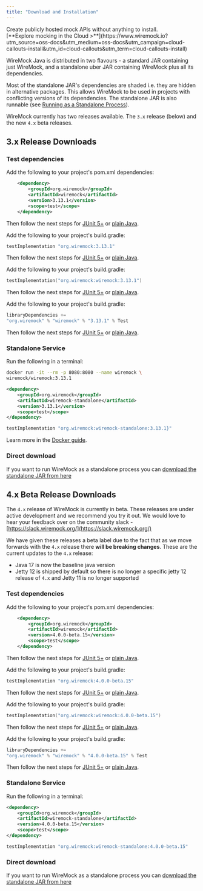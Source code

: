 ```yaml
---
title: "Download and Installation"
---
```




<CloudCallout title="Try WireMock Cloud" icon="rocket">
    Create publicly hosted mock APIs without anything to install. <br/>[**Explore mocking in the Cloud >**](https://www.wiremock.io?utm_source=oss-docs&utm_medium=oss-docs&utm_campaign=cloud-callouts-install&utm_id=cloud-callouts&utm_term=cloud-callouts-install)
</CloudCallout>


WireMock Java is distributed in two flavours - a standard JAR containing just WireMock, and a standalone uber JAR containing
WireMock plus all its dependencies.

Most of the standalone JAR's dependencies are shaded i.e. they are hidden in alternative packages. This allows WireMock to be used in projects with
conflicting versions of its dependencies. The standalone JAR is also runnable (see [Running as a Standalone Process](../standalone/)).

WireMock currently has two releases available.  The `3.x` release (below) and the new `4.x` beta releases.

## 3.x Release Downloads



### Test dependencies


<Tabs>
<TabItem label="Maven">

Add the following to your project's pom.xml dependencies:

```xml
    <dependency>
        <groupId>org.wiremock</groupId>
        <artifactId>wiremock</artifactId>
        <version>3.13.1</version>
        <scope>test</scope>
    </dependency>
```
Then follow the next steps for [JUnit 5+](../junit-jupiter/) or [plain Java](../java-usage//).

</TabItem>
<TabItem label="Gradle Groovy">

Add the following to your project's build.gradle:

``` groovy
testImplementation "org.wiremock:3.13.1"
```

Then follow the next steps for [JUnit 5+](../junit-jupiter/) or [plain Java](../java-usage//).

</TabItem>
<TabItem label="Gradle Kotlin">

Add the following to your project's build.gradle:

``` kotlin
testImplementation("org.wiremock:wiremock:3.13.1")
```

Then follow the next steps for [JUnit 5+](../junit-jupiter/) or [plain Java](../java-usage//).

</TabItem>
<TabItem label="Scala SBT">

Add the following to your project's build.gradle:

``` scala
libraryDependencies +=
"org.wiremock" % "wiremock" % "3.13.1" % Test
```

Then follow the next steps for [JUnit 5+](../junit-jupiter/) or [plain Java](../java-usage//).

</TabItem>
</Tabs>

### Standalone Service

Run the following in a terminal:

<Tabs>
<TabItem label="Docker">

```bash
docker run -it --rm -p 8080:8080 --name wiremock \
wiremock/wiremock:3.13.1
```

</TabItem>
<TabItem label="Maven">

```xml
<dependency>
    <groupId>org.wiremock</groupId>
    <artifactId>wiremock-standalone</artifactId>
    <version>3.13.1</version>
    <scope>test</scope>
</dependency>
```

</TabItem>
<TabItem label="Gradle">

```groovy
testImplementation "org.wiremock:wiremock-standalone:3.13.1}"
```

</TabItem>
</Tabs>


Learn more in the [Docker guide](../../docs/standalone/docker/).

### Direct download

If you want to run WireMock as a standalone process you can
<a id="wiremock-standalone-download" href="https://repo1.maven.org/maven2/org/wiremock/wiremock-standalone/3.13.1/wiremock-standalone-3.13.1.jar">download the standalone JAR from
here</a>

## 4.x Beta Release Downloads

The `4.x` release of WireMock is currently in beta.  These releases are under active development and we recommend you try it out.  We would love
to hear your feedback over on the community slack - [https://slack.wiremock.org/](https://slack.wiremock.org/)

We have given these releases a beta label due to the fact that as we move forwards with the `4.x` release there **will be
breaking changes**.  These are the current updates to the `4.x` release:

* Java 17 is now the baseline java version
* Jetty 12 is shipped by default so there is no longer a specific jetty 12 release of `4.x` and Jetty 11 is no longer supported

### Test dependencies

<Tabs>
<TabItem label="Maven">

Add the following to your project's pom.xml dependencies:

```xml
    <dependency>
        <groupId>org.wiremock</groupId>
        <artifactId>wiremock</artifactId>
        <version>4.0.0-beta.15</version>
        <scope>test</scope>
    </dependency>
```
Then follow the next steps for [JUnit 5+](../junit-jupiter/) or [plain Java](../java-usage//).

</TabItem>
<TabItem label="Gradle Groovy">

Add the following to your project's build.gradle:

``` groovy
testImplementation "org.wiremock:4.0.0-beta.15"
```

Then follow the next steps for [JUnit 5+](../junit-jupiter/) or [plain Java](../java-usage//).

</TabItem>
<TabItem label="Gradle Kotlin">

Add the following to your project's build.gradle:

``` kotlin
testImplementation("org.wiremock:wiremock:4.0.0-beta.15")
```

Then follow the next steps for [JUnit 5+](../junit-jupiter/) or [plain Java](../java-usage//).

</TabItem>
<TabItem label="Scala SBT">

Add the following to your project's build.gradle:

``` scala
libraryDependencies +=
"org.wiremock" % "wiremock" % "4.0.0-beta.15" % Test
```

Then follow the next steps for [JUnit 5+](../junit-jupiter/) or [plain Java](../java-usage//).

</TabItem>
</Tabs>


### Standalone Service

Run the following in a terminal:

<Tabs>
<TabItem label="Maven">

```xml
<dependency>
    <groupId>org.wiremock</groupId>
    <artifactId>wiremock-standalone</artifactId>
    <version>4.0.0-beta.15</version>
    <scope>test</scope>
</dependency>
```

</TabItem>
<TabItem label="Gradle">

```groovy
testImplementation "org.wiremock:wiremock-standalone:4.0.0-beta.15"
```

</TabItem>
</Tabs>


### Direct download

If you want to run WireMock as a standalone process you can
<a id="wiremock-standalone-download" href="https://repo1.maven.org/maven2/org/wiremock/wiremock-standalone/4.0.0-beta.15/wiremock-standalone-4.0.0-beta.15.jar">download the standalone JAR from
here</a>
